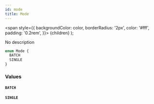 ```yaml
---
id: mode
title: Mode
---
```


<span
style={{
      backgroundColor: color,
      borderRadius: '2px',
      color: '#fff',
      padding: '0.2rem',
    }}>
{children}
</span>
);

No description

```graphql
enum Mode {
  BATCH
  SINGLE
}
```

### Values

#### `BATCH`

#### `SINGLE`
